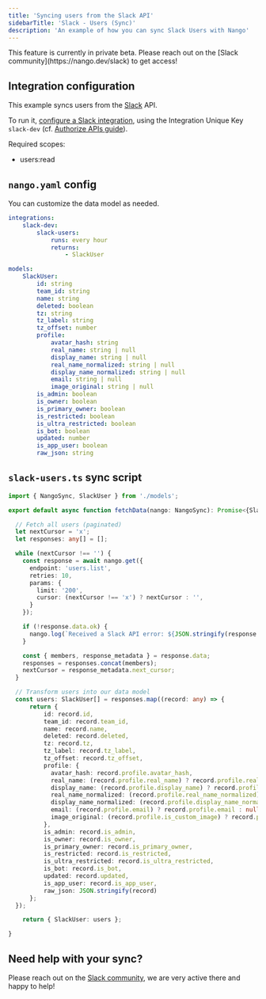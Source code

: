 ```yaml
---
title: 'Syncing users from the Slack API'
sidebarTitle: 'Slack - Users (Sync)'
description: 'An example of how you can sync Slack Users with Nango'
---
```


<Note>
This feature is currently in private beta. Please reach out on the [Slack community](https://nango.dev/slack) to get access!
</Note>

## Integration configuration

This example syncs users from the [Slack](/integrations/all/slack) API.

To run it, [configure a Slack integration](https://app.nango.dev/integration/create), using the Integration Unique Key `slack-dev` (cf. [Authorize APIs guide](/guides/oauth)).

Required scopes:
- users:read

## `nango.yaml` config

You can customize the data model as needed.

```yaml nango.yaml
integrations:
    slack-dev:
        slack-users:
            runs: every hour
            returns:
                - SlackUser

models:
    SlackUser:
        id: string
        team_id: string
        name: string
        deleted: boolean
        tz: string
        tz_label: string
        tz_offset: number
        profile:
            avatar_hash: string
            real_name: string | null
            display_name: string | null
            real_name_normalized: string | null
            display_name_normalized: string | null
            email: string | null
            image_original: string | null
        is_admin: boolean
        is_owner: boolean
        is_primary_owner: boolean
        is_restricted: boolean
        is_ultra_restricted: boolean
        is_bot: boolean
        updated: number
        is_app_user: boolean
        raw_json: string
```

## `slack-users.ts` sync script

```ts
import { NangoSync, SlackUser } from './models';

export default async function fetchData(nango: NangoSync): Promise<{SlackUser: SlackUser[]}> {

  // Fetch all users (paginated)
  let nextCursor = 'x';
  let responses: any[] = [];

  while (nextCursor !== '') {
    const response = await nango.get({
      endpoint: 'users.list',
      retries: 10,
      params: {
        limit: '200',
        cursor: (nextCursor !== 'x') ? nextCursor : '',
      }
    });

    if (!response.data.ok) {
      nango.log(`Received a Slack API error: ${JSON.stringify(response.data, null, 2)}`);
    }

    const { members, response_metadata } = response.data;
    responses = responses.concat(members);
    nextCursor = response_metadata.next_cursor;
  }

  // Transform users into our data model
  const users: SlackUser[] = responses.map((record: any) => {
      return {
          id: record.id,
          team_id: record.team_id,
          name: record.name,
          deleted: record.deleted,
          tz: record.tz,
          tz_label: record.tz_label,
          tz_offset: record.tz_offset,
          profile: {
            avatar_hash: record.profile.avatar_hash,
            real_name: (record.profile.real_name) ? record.profile.real_name : null,
            display_name: (record.profile.display_name) ? record.profile.display_name : null,
            real_name_normalized: (record.profile.real_name_normalized) ? record.profile.real_name_normalized : null,
            display_name_normalized: (record.profile.display_name_normalized) ? record.profile.display_name_normalized : null,
            email: (record.profile.email) ? record.profile.email : null,
            image_original: (record.profile.is_custom_image) ? record.profile.image_original : null
          },
          is_admin: record.is_admin,
          is_owner: record.is_owner,
          is_primary_owner: record.is_primary_owner,
          is_restricted: record.is_restricted,
          is_ultra_restricted: record.is_ultra_restricted,
          is_bot: record.is_bot,
          updated: record.updated,
          is_app_user: record.is_app_user,
          raw_json: JSON.stringify(record)
      };
  });

    return { SlackUser: users };

}
```

## Need help with your sync?

Please reach out on the [Slack community](https://nango.dev/slack), we are very active there and happy to help!